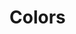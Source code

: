 

<Meta title="Atom/Colors" />

# Colors

<ColorPalette>
  <ColorItem
    title="Empofarm Brand Color"
    colors={[
      color.empofarmtint07,
      color.empofarmtint06,
      color.empofarmtint05,
      color.empofarmtint04,
      color.empofarmtint03,
      color.empofarmtint02,
      color.empofarmtint01,
      color.empofarmprimary,
      color.empofarmprimaryshade01,
      color.empofarmshade02,
      color.empofarmshade03,
    ]}
  />
  <ColorItem
    title="Fansnya Brand Color"
    colors={[
      color.fansapptint06,
      color.fansapptint05,
      color.fansapptint04,
      color.fansapptint03,
      color.fansapptint02,
      color.fansapptint01,
      color.fansappprimary,
      color.fansappprimaryshade01,
      color.fansappshade02,
      color.fansappshade03,
    ]}
  />
  <ColorItem
    title="Gray"
    colors={[
      color.gray0,
      color.gray25,
      color.gray50,
      color.gray100,
      color.gray200,
      color.gray300,
      color.gray400,
      color.gray500,
      color.gray600,
      color.gray700,
      color.gray800,
      color.gray900,
      color.gray950,
    ]}
  />
  <ColorItem
    title="Warning"
    colors={[
      color.warningtint04,
      color.warningtint03,
      color.warningtint02,
      color.warningtint01,
      color.warningprimary,
      color.warningprimaryshade01,
      color.warningshade02,
      color.warningshade03,
    ]}
  />
  <ColorItem
    title="Danger"
    colors={[
      color.dangertint04,
      color.dangertint03,
      color.dangertint02,
      color.dangertint01,
      color.dangerprimary,
      color.dangerprimaryshade01,
      color.dangershade02,
      color.dangershade03,
    ]}
  />
  <ColorItem
    title="Safe"
    colors={[
      color.safetint03,
      color.safetint02,
      color.safetint01,
      color.safeprimary,
    ]}
  />
</ColorPalette>
